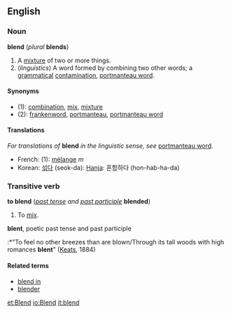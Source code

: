 ==English==
===Noun===
'''blend''' (''plural'' '''blends''')

#A [[mixture]] of two or more things.
#(''linguistics'') A word formed by combining two other words; a [[grammatical]] [[contamination]], [[portmanteau word]].

====Synonyms====
*(1): [[combination]], [[mix]], [[mixture]]
*(2): [[frankenword]], [[portmanteau]], [[portmanteau word]]

====Translations====
''For translations of'' '''blend''' ''in the linguistic sense, see'' [[portmanteau word]].  <!-- Do not translate the linguistic sense here - put these translations under "portmanteau word" -->

*French: (1): [[mélange]] ''m''
*Korean: [[섞다]] (seok-da): [[Hanja]]: 혼합하다 (hon-hab-ha-da)

===Transitive verb===
'''to blend''' (''[[past tense]] and [[past participle]]'' '''blended''')
#To [[mix]].

'''blent''', poetic past tense and past participle
:*"To feel no other breezes than are blown/Through its tall woods with high romances '''blent'''" ([[w:John Keats|Keats]], 1884)

====Related terms====
*[[blend in]]
*[[blender]]

[[et:Blend]]
[[io:Blend]]
[[it:blend]]